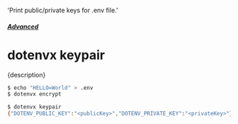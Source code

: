   'Print public/private keys for .env file.'

##### [Advanced](/docs/advanced)
# dotenvx keypair

<p className="lead">{description}</p>

```sh
$ echo "HELLO=World" > .env
$ dotenvx encrypt

$ dotenvx keypair
{"DOTENV_PUBLIC_KEY":"<publicKey>","DOTENV_PRIVATE_KEY":"<privateKey>"}
```
